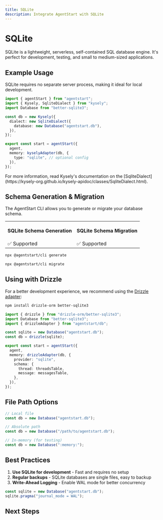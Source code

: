 ```yaml
---
title: SQLite
description: Integrate AgentStart with SQLite
---
```


# SQLite

SQLite is a lightweight, serverless, self-contained SQL database engine. It's perfect for development, testing, and small to medium-sized applications.

## Example Usage

SQLite requires no separate server process, making it ideal for local development.

```ts title="lib/agent.ts"
import { agentStart } from "agentstart";
import { Kysely, SqliteDialect } from "kysely";
import Database from "better-sqlite3";

const db = new Kysely({
  dialect: new SqliteDialect({
    database: new Database("agentstart.db"),
  }),
});

export const start = agentStart({
  agent,
  memory: kyselyAdapter(db, {
    type: "sqlite", // optional config
  }),
});
```

<Callout>
  For more information, read Kysely's documentation on the
  [SqliteDialect](https://kysely-org.github.io/kysely-apidoc/classes/SqliteDialect.html).
</Callout>

## Schema Generation & Migration

The AgentStart CLI allows you to generate or migrate your database schema.

<table>
  <tr className="border-b">
    <th>
      <p className="font-bold text-[16px] mb-1">SQLite Schema Generation</p>
    </th>
    <th>
      <p className="font-bold text-[16px] mb-1">SQLite Schema Migration</p>
    </th>
  </tr>
  <tr className="h-10">
    <td>✅ Supported</td>
    <td>✅ Supported</td>
  </tr>
</table>

```bash title="Schema Generation"
npx @agentstart/cli generate
```

```bash title="Schema Migration"
npx @agentstart/cli migrate
```

## Using with Drizzle

For a better development experience, we recommend using the [Drizzle adapter](/docs/databases/drizzle):

```bash
npm install drizzle-orm better-sqlite3
```

```ts title="lib/agent.ts"
import { drizzle } from "drizzle-orm/better-sqlite3";
import Database from "better-sqlite3";
import { drizzleAdapter } from "agentstart/db";

const sqlite = new Database("agentstart.db");
const db = drizzle(sqlite);

export const start = agentStart({
  agent,
  memory: drizzleAdapter(db, {
    provider: "sqlite",
    schema: {
      thread: threadsTable,
      message: messagesTable,
    },
  }),
});
```

## File Path Options

```ts
// Local file
const db = new Database("agentstart.db");

// Absolute path
const db = new Database("/path/to/agentstart.db");

// In-memory (for testing)
const db = new Database(":memory:");
```

## Best Practices

1. **Use SQLite for development** - Fast and requires no setup
2. **Regular backups** - SQLite databases are single files, easy to backup
3. **Write-Ahead Logging** - Enable WAL mode for better concurrency

```ts
const sqlite = new Database("agentstart.db");
sqlite.pragma("journal_mode = WAL");
```

## Next Steps

<Cards>
  <Card title="Drizzle Adapter" href="/docs/databases/drizzle" />
  <Card title="PostgreSQL" href="/docs/databases/postgresql" />
  <Card title="MySQL" href="/docs/databases/mysql" />
</Cards>
